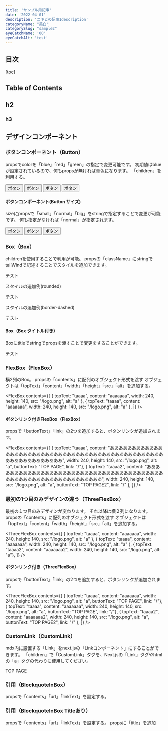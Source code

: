 ```yaml
---
title: 'サンプル用記事'
date: '2022-04-01'
description: 'ニキビの記事1description'
categoryName: "美白"
categorySlug: "sample2"
eyeCatchName: '00'
eyeCatchAlt: 'test'
---
```



## 目次


[toc]
## Table of Contents


## h2

### h3

## デザインコンポーネント

### ボタンコンポーネント（Button）

propsでcolorを「blue」「red」「green」の指定で変更可能です。
初期値はblueが設定されているので、何もpropsが無ければ青色になります。
「children」を利用する。

<Button>ボタン</Button>
<Button color="green">ボタン</Button>
<Button color="red">ボタン</Button>
<Button color="gray">ボタン</Button>

#### ボタンコンポーネント(Button サイズ)

sizeにpropsで「small」「normal」「big」をstringで指定することで変更が可能です。
何も指定がなければ「normal」が指定されます。

<Button size="small">ボタン</Button>
<Button size="normal">ボタン</Button>
<Button size="big">ボタン</Button>

### Box（Box）

childrenを使用することで利用が可能。
propsの「className」にstringでtailWindで記述することでスタイルを追加できます。

<Box>テスト</Box>

スタイルの追加例(rounded)

<Box className="rounded">テスト</Box>

スタイルの追加例(border-dashed)

<Box className="border-dashed">テスト</Box>

#### Box（Box タイトル付き）

Boxにtitleでstringでpropsを渡すことで変更をすることができます。

<Box title="タイトル付きBox">テスト</Box>

### FlexBox（FlexBox）

横2列のBox。
propsの「contents」に配列のオブジェクト形式を渡す
オブジェクトは「topText」「content」「width」「height」「src」「alt」を追加する。

<FlexBox contents={[
  { topText: "taaaa", content: "aaaaaaa", width: 240, height: 140, src: "/logo.png", alt: "a" },
  { topText: "taaaa", content: "aaaaaaa", width: 240, height: 140, src: "/logo.png", alt: "a" },
]} />

#### ボタンリンク付きFlexBox（FlexBox）

propsで「buttonText」「link」の2つを追加すると、ボタンリンクが追加されます。

<FlexBox contents={[
  { topText: "taaaa", content: "あああああああああああああああああああああああああああああああああああああああああああああああああああああああああああああ", width: 240, height: 140, src: "/logo.png", alt: "a", buttonText: "TOP PAGE", link: "/"},
  { topText: "taaaa2", content: "あああああああああああああああああああああああああああああああああああああああああああああああああああああああああああああ", width: 240, height: 140, src: "/logo.png", alt: "a", buttonText: "TOP PAGE2", link: "/" },
]} />

### 最初の1つ目のみデザインの違う（ThreeFlexBox）

最初の１つ目のみデザインが変わります。
それ以降は横２列になります。
propsの「contents」に配列のオブジェクト形式を渡す
オブジェクトは「topText」「content」「width」「height」「src」「alt」を追加する。

<ThreeFlexBox contents={[
  { topText: "taaaa", content: "aaaaaaa", width: 240, height: 140, src: "/logo.png", alt: "a" },
  { topText: "taaaa", content: "aaaaaaa", width: 240, height: 140, src: "/logo.png", alt: "a" },
  { topText: "taaaa2", content: "aaaaaaa2", width: 240, height: 140, src: "/logo.png", alt: "a"},
]} />

#### ボタンリンク付き（ThreeFlexBox）

propsで「buttonText」「link」の2つを追加すると、ボタンリンクが追加されます。

<ThreeFlexBox contents={[
  { topText: "taaaa", content: "aaaaaaa", width: 240, height: 140, src: "/logo.png", alt: "a", buttonText: "TOP PAGE", link: "/"},
  { topText: "taaaa", content: "aaaaaaa", width: 240, height: 140, src: "/logo.png", alt: "a", buttonText: "TOP PAGE", link: "/"},
  { topText: "taaaa2", content: "aaaaaaa2", width: 240, height: 140, src: "/logo.png", alt: "a", buttonText: "TOP PAGE2", link: "/" },
]} />

### CustomLink（CustomLink）

mdx内に設置する「Link」をnext.jsの「Linkコンポーネント」にすることができます。
「children」で「CustomLink」タグを、Next.jsの「Link」タグやhtmlの「a」タグの代わりに使用してください。

<CustomLink href="/">TOP PAGE</CustomLink>

### 引用（BlockquoteInBox）

propsで「contents」「url」「linkText」を設定する。

<BlockquoteInBox contents="a" url="/" linkText="aaa"  />

### 引用（BlockquoteInBox Titleあり）

propsで「contents」「url」「linkText」を設定する。
propsに「title」を追加

<BlockquoteInBox title="test" contents="a" url="/" linkText="aaa"  />